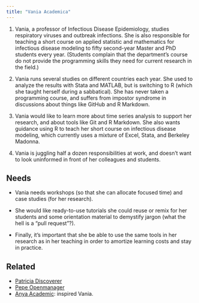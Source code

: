 ```yaml
---
title: "Vania Academica"
---
```


1.  Vania, a professor of Infectious Disease Epidemiology, studies respiratory viruses and outbreak infections. She is also responsible for teaching a short course on applied statistic and mathematics for infectious disease modeling to fifty second-year Master and PhD students every year. (Students complain that the department’s course do not provide the programming skills they need for current research in the field.)

2. Vania runs several studies on different countries each year. She used to analyze the results with Stata and MATLAB, but is switching to R (which she taught herself during a sabbatical). She has never taken a programming course, and suffers from impostor syndrome in discussions about things like GitHub and R Markdown.

3. Vania would like to learn more about time series analysis to support her research, and about tools like Git and R Markdown. She also wants guidance using R to teach her short course on infectious disease modeling, which currently uses a mixture of Excel, Stata, and Berkeley Madonna.

4. Vania is juggling half a dozen responsibilities at work, and doesn’t want to look uninformed in front of her colleagues and students.


## Needs

- Vania needs workshops (so that she can allocate focused time) and case studies (for her research). 

- She would like ready-to-use tutorials she could reuse or remix for her students and some orientation material to demystify jargon (what the hell is a "pull request"?). 

- Finally, it's important that she be able to use the same tools in her research as in her teaching in order to amortize learning costs and stay in practice.

## Related

-   [Patricia Discoverer](patricia-discoverer.qmd)
-   [Pepe Openmanager](pepe-openmanager.qmd)
-   [Anya Academic](https://rstudio-education.github.io/learner-personas/anya-academic/): inspired Vania.
